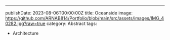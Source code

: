 ---
publishDate: 2023-08-06T00:00:00Z
title: Oceanside
image: https://github.com/ARNAB814/Portfolio/blob/main/src/assets/images/IMG_40282.jpg?raw=true
category: Abstract
tags:
  - Architecture


